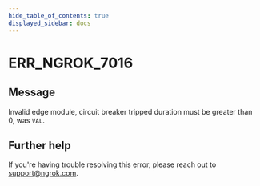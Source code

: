 ```yaml
---
hide_table_of_contents: true
displayed_sidebar: docs
---
```



# ERR_NGROK_7016

## Message

Invalid edge module, circuit breaker tripped duration must be greater than 0, was `VAL`.

<ErrorDetails error="err_ngrok_7016" />

## Further help

If you're having trouble resolving this error, please reach out to [support@ngrok.com](mailto:support@ngrok.com?subject=Help%20with%20ERR_NGROK_7016).
